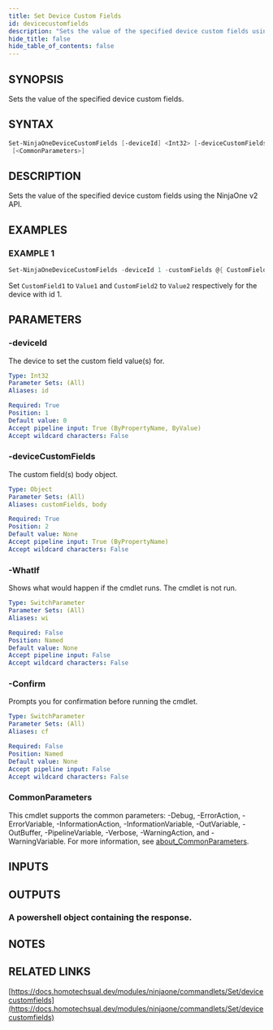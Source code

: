 ```yaml
---
title: Set Device Custom Fields
id: devicecustomfields
description: "Sets the value of the specified device custom fields using the NinjaOne v2 API."
hide_title: false
hide_table_of_contents: false
---
```


## SYNOPSIS

Sets the value of the specified device custom fields.

## SYNTAX

```powershell
Set-NinjaOneDeviceCustomFields [-deviceId] <Int32> [-deviceCustomFields] <Object> [-WhatIf] [-Confirm]
 [<CommonParameters>]
```

## DESCRIPTION

Sets the value of the specified device custom fields using the NinjaOne v2 API.

## EXAMPLES

### EXAMPLE 1

```powershell
Set-NinjaOneDeviceCustomFields -deviceId 1 -customFields @{ CustomField1 = 'Value1'; CustomField2 = 'Value2' }
```

Set `CustomField1` to `Value1` and `CustomField2` to `Value2` respectively for the device with id 1.

## PARAMETERS

### -deviceId

The device to set the custom field value(s) for.

```yaml
Type: Int32
Parameter Sets: (All)
Aliases: id

Required: True
Position: 1
Default value: 0
Accept pipeline input: True (ByPropertyName, ByValue)
Accept wildcard characters: False
```

### -deviceCustomFields

The custom field(s) body object.

```yaml
Type: Object
Parameter Sets: (All)
Aliases: customFields, body

Required: True
Position: 2
Default value: None
Accept pipeline input: True (ByPropertyName)
Accept wildcard characters: False
```

### -WhatIf

Shows what would happen if the cmdlet runs.
The cmdlet is not run.

```yaml
Type: SwitchParameter
Parameter Sets: (All)
Aliases: wi

Required: False
Position: Named
Default value: None
Accept pipeline input: False
Accept wildcard characters: False
```

### -Confirm

Prompts you for confirmation before running the cmdlet.

```yaml
Type: SwitchParameter
Parameter Sets: (All)
Aliases: cf

Required: False
Position: Named
Default value: None
Accept pipeline input: False
Accept wildcard characters: False
```

### CommonParameters

This cmdlet supports the common parameters: -Debug, -ErrorAction, -ErrorVariable, -InformationAction, -InformationVariable, -OutVariable, -OutBuffer, -PipelineVariable, -Verbose, -WarningAction, and -WarningVariable. For more information, see [about_CommonParameters](http://go.microsoft.com/fwlink/?LinkID=113216).

## INPUTS

## OUTPUTS

### A powershell object containing the response.

## NOTES

## RELATED LINKS

[https://docs.homotechsual.dev/modules/ninjaone/commandlets/Set/devicecustomfields](https://docs.homotechsual.dev/modules/ninjaone/commandlets/Set/devicecustomfields)
